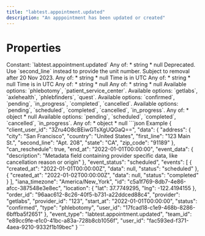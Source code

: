```yaml
---
title: "labtest.appointment.updated"
description: "An apppointment has been updated or created"
---
```

# Properties
<ResponseField name="event_type" type="const string" required="true">
Constant: `labtest.appointment.updated`
</ResponseField>
<ResponseField name="team_id" type="string" required="true">
</ResponseField>
<ResponseField name="user_id" type="string" required="true">
</ResponseField>
<ResponseField name="client_user_id" type="string" required="true">
</ResponseField>
<ResponseField name="data" type="ClientFacingAppointment" required="true">
<Expandable title="ClientFacingAppointment" defaultOpen="true">
<ResponseField name="id" type="string" required="true">
</ResponseField>
<ResponseField name="user_id" type="string" required="true">
</ResponseField>
<ResponseField name="order_id" type="string" required="true">
</ResponseField>
<ResponseField name="address" type="USAddress" required="true">
<Expandable title="USAddress" defaultOpen="true">
<ResponseField name="first_line" type="string" required="true">
</ResponseField>
<ResponseField name="second_line" type="anyOf | null">
Any of:
* string
* null
</ResponseField>
<ResponseField name="city" type="string" required="true">
</ResponseField>
<ResponseField name="state" type="string" required="true">
</ResponseField>
<ResponseField name="zip_code" type="string" required="true">
</ResponseField>
<ResponseField name="unit" type="anyOf | null" deprecated>
Deprecated. Use `second_line` instead to provide the unit number. Subject to removal after 20 Nov 2023.
Any of:
* string
* null
</ResponseField>
</Expandable>
</ResponseField>
<ResponseField name="location" type="LngLat" required="true">
<Expandable title="LngLat" defaultOpen="true">
<ResponseField name="lng" type="number" required="true">
</ResponseField>
<ResponseField name="lat" type="number" required="true">
</ResponseField>
</Expandable>
</ResponseField>
<ResponseField name="start_at" type="anyOf" required="true">
Time is in UTC
Any of:
* string
* null
</ResponseField>
<ResponseField name="end_at" type="anyOf" required="true">
Time is in UTC
Any of:
* string
* null
</ResponseField>
<ResponseField name="iana_timezone" type="anyOf | null">
Any of:
* string
* null
</ResponseField>
<ResponseField name="type" type="enum<string>" required="true">
Available options: `phlebotomy`, `patient_service_center`.
</ResponseField>
<ResponseField name="provider" type="enum<string>" required="true">
Available options: `getlabs`, `axlehealth`, `phlebfinders`, `quest`.
</ResponseField>
<ResponseField name="status" type="enum<string>" required="true">
Available options: `confirmed`, `pending`, `in_progress`, `completed`, `cancelled`.
</ResponseField>
<ResponseField name="provider_id" type="string" required="true">
</ResponseField>
<ResponseField name="can_reschedule" type="boolean" required="true">
</ResponseField>
<ResponseField name="event_status" type="enum<string>" required="true">
Available options: `pending`, `scheduled`, `completed`, `cancelled`, `in_progress`.
</ResponseField>
<ResponseField name="event_data" type="anyOf | null">
Any of:
* object
* null
</ResponseField>
<ResponseField name="events" type="ClientFacingAppointmentEvent[]" required="true">
<Expandable title="Item Schema: ClientFacingAppointmentEvent" defaultOpen="true">
<ResponseField name="created_at" type="string" required="true">
</ResponseField>
<ResponseField name="status" type="enum<string>" required="true">
Available options: `pending`, `scheduled`, `completed`, `cancelled`, `in_progress`.
</ResponseField>
<ResponseField name="data" type="anyOf | null">
Any of:
* object
* null
</ResponseField>
</Expandable>
</ResponseField>
</Expandable>
</ResponseField>
<ResponseExample>
```json Example
{
  "client_user_id": "3Zru4O8cBEiwGTsXgUQGaQ==",
  "data": {
    "address": {
      "city": "San Francisco",
      "country": "United States",
      "first_line": "123 Main St.",
      "second_line": "Apt. 208",
      "state": "CA",
      "zip_code": "91189"
    },
    "can_reschedule": true,
    "end_at": "2022-01-01T00:00:00",
    "event_data": {
      "description": "Metadata field containing provider specific data, like cancellation reason or origin"
    },
    "event_status": "scheduled",
    "events": [
      {
        "created_at": "2022-01-01T00:00:00Z",
        "data": null,
        "status": "scheduled"
      },
      {
        "created_at": "2022-01-02T00:00:00Z",
        "data": null,
        "status": "completed"
      }
    ],
    "iana_timezone": "America/New_York",
    "id": "c5a1f769-8db7-4e86-afcc-387548e3e8ec",
    "location": {
      "lat": 37.7749295,
      "lng": -122.4194155
    },
    "order_id": "96aac612-8c26-40f5-b731-a22ddced88c4",
    "provider": "getlabs",
    "provider_id": "123",
    "start_at": "2022-01-01T00:00:00",
    "status": "confirmed",
    "type": "phlebotomy",
    "user_id": "17fcad18-c1e9-468b-8286-6bffba5f2651"
  },
  "event_type": "labtest.appointment.updated",
  "team_id": "e89cc9fe-e1c0-41bc-a83a-728b8cb1056f",
  "user_id": "fac593ed-f371-4aea-9210-9332f1b19bec"
}
```
</ResponseExample>
